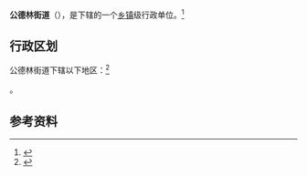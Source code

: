 {{中国乡级行政区
|景观照片文件名 = 
|景观照片描述 = 
|汉语拼音 = 
|其他语言 = 
|其他语言名称 = 
|旧称 = 
|地名出处 = 
|位置图文件名 = 
|位置图描述 = 
|自定义图片= 
|建置时间 = 
|政府驻地 = 
|毗邻 = 
|总面积 = 
|总人口 = 
|总人口年份 = 
|户籍人口 = 
|户籍人口年份 = 
|常住人口 = 
|常住人口年份 = 
|人口密度 = 
|GDP = 
|GDP年份 = 
|邮政编码 = 
|电话区号 = 891
|官方网站 = 
|网站名称 = 
|54/01/02/006/000}}

'''公德林街道'''（{{bo|z=ཀུན་བདེ་གླིང་|w=}}），是{{PRC admin/fullname|54/01/02/006/000|3}}下辖的一个[[乡镇|乡镇]]级行政单位。<ref>{{PRC admin/ref sgc|{{PRC admin/parent|54/01/02/006/000}}}}</ref>

== 行政区划 ==

公德林街道下辖以下地区：<ref>{{PRC admin/ref sgc|54/01/02/006/000}}</ref>

{{PRC admin/children|54/01/02/006/000}}。

== 参考资料 ==

{{reflist}}

{{PRC admin/navcat|54/01/02/006/000}}
{{西藏行政区划小作品}}